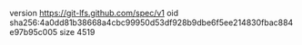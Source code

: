 version https://git-lfs.github.com/spec/v1
oid sha256:4a0dd81b38668a4cbc99950d53df928b9dbe6f5ee214830fbac884e97b95c005
size 4519
